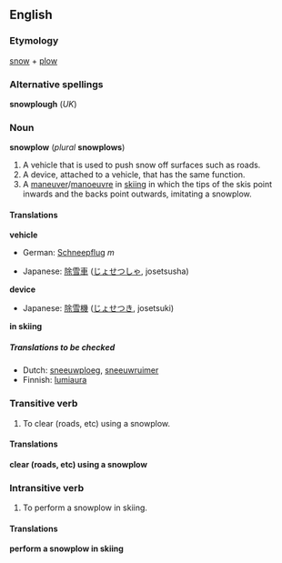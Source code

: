 ==English==
===Etymology===
[[snow]] + [[plow]]

===Alternative spellings===
'''snowplough''' (''UK'')

===Noun===
'''snowplow''' (''plural'' '''snowplows''')

#A vehicle that is used to push snow off surfaces such as roads.
#A device, attached to a vehicle, that has the same function.
#A [[maneuver]]/[[manoeuvre]] in [[skiing]] in which the tips of the skis point inwards and the backs point outwards, imitating a snowplow.

====Translations====

'''vehicle'''
{{top}}
*German: [[Schneepflug]] ''m''
{{mid}}
*Japanese: [[除雪車]] ([[じょせつしゃ]], josetsusha)
{{bottom}}

'''device'''
{{top}}
*Japanese: [[除雪機]] ([[じょせつき]], josetsuki)
{{mid}}
{{bottom}}

'''in skiing'''
{{top}}
{{mid}}
{{bottom}}

=====Translations to be checked=====
<!--Remove this section once all of the translations below have been moved into the tables above.-->
{{checktrans}}

*Dutch: [[sneeuwploeg]], [[sneeuwruimer]]
*Finnish: [[lumiaura]]

===Transitive verb===
{{en-infl-reg-consonant|snowplow||}}

#To clear (roads, etc) using a snowplow.

====Translations====

'''clear (roads, etc) using a snowplow'''
{{top}}
{{mid}}
{{bottom}}

===Intransitive verb===
{{en-infl-reg-consonant|snowplow||}}

#To perform a snowplow in skiing.

====Translations====

'''perform a snowplow in skiing'''
{{top}}
{{mid}}
{{bottom}}